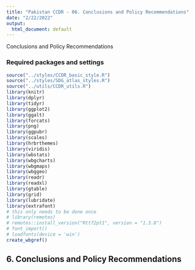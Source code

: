 ```yaml
---
title: "Pakistan CCDR - 06. Conclusions and Policy Recommendations"
date: "2/22/2022"
output:
  html_document: default
---
```


Conclusions and Policy Recommendations

### Required packages and settings

```r
source("../styles/CCDR_basic_style.R")
source("../styles/SDG_atlas_styles.R")
source("../utils/CCDR_utils.R")
library(knitr)
library(dplyr)
library(tidyr)
library(ggplot2)
library(ggalt)
library(forcats)
library(png)
library(ggpubr)
library(scales)
library(hrbrthemes)
library(viridis)
library(wbstats)
library(wbgcharts)
library(wbgmaps)
library(wbggeo)
library(readr)
library(readxl)
library(gtable)
library(grid)
library(lubridate)
library(extrafont)
# this only needs to be done once
# library(remotes)
# remotes::install_version("Rttf2pt1", version = "1.3.8")
# font_import() 
# loadfonts(device = 'win')
create_wbgref()
```


## 6. Conclusions and Policy Recommendations



